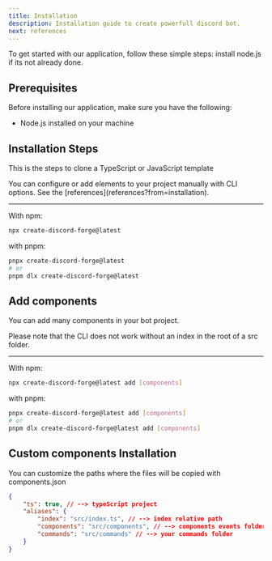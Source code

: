 ```yaml
---
title: Installation
description: Installation guide to create powerfull discord bot.
next: references
---
```


To get started with our application, follow these simple steps: install node.js if its not already done.

## Prerequisites

Before installing our application, make sure you have the following:

- Node.js installed on your machine

## Installation Steps

This is the steps to clone a TypeScript or JavaScript template

<Note title="Note" type="info">
	You can configure or add elements to your project manually with CLI options.
	See the [references](references?from=installation).
</Note>

---

With npm:

```bash
npx create-discord-forge@latest
```

with pnpm:

```bash
pnpx create-discord-forge@latest
# or
pnpm dlx create-discord-forge@latest
```

## Add components

You can add many components in your bot project.

<Note title="Attention" type="danger">
	Please note that the CLI does not work without an index in the root of a src
	folder.
</Note>

---

With npm:

```bash
npx create-discord-forge@latest add [components]
```

with pnpm:

```bash
pnpx create-discord-forge@latest add [components]
# or
pnpm dlx create-discord-forge@latest add [components]
```

## Custom components Installation

You can customize the paths where the files will be copied with components.json

```json
{
	"ts": true, // --> typeScript project
	"aliases": {
		"index": "src/index.ts", // --> index relative path
		"components": "src/components", // --> components events folder
		"commands": "src/commands" // --> your commands folder
	}
}
```
